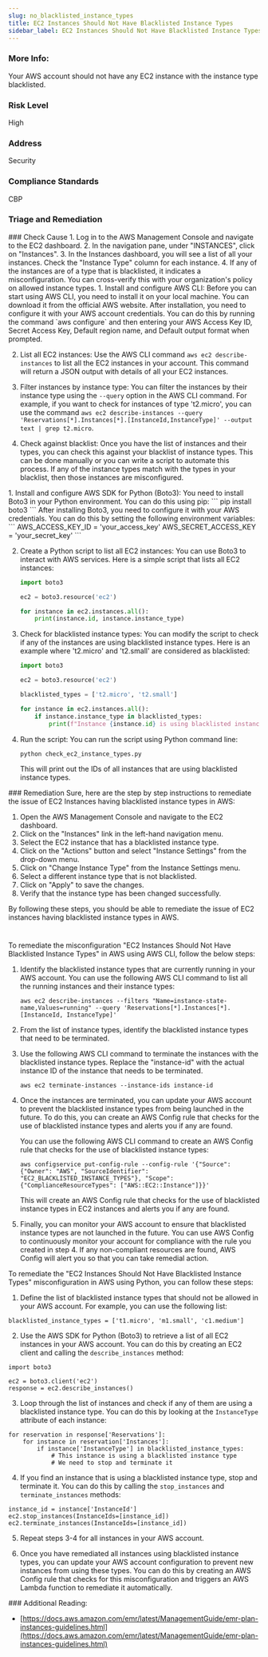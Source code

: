 ```yaml
---
slug: no_blacklisted_instance_types
title: EC2 Instances Should Not Have Blacklisted Instance Types
sidebar_label: EC2 Instances Should Not Have Blacklisted Instance Types
---
```


### More Info:

Your AWS account should not have any EC2 instance with the instance type blacklisted.

### Risk Level

High

### Address

Security

### Compliance Standards

CBP


### Triage and Remediation
<Tabs>

<Tab title='Cause'>
### Check Cause
<AccordionGroup>
<Accordion title='Using Console' defaultOpen='true'>
1. Log in to the AWS Management Console and navigate to the EC2 dashboard.
2. In the navigation pane, under "INSTANCES", click on "Instances".
3. In the Instances dashboard, you will see a list of all your instances. Check the "Instance Type" column for each instance.
4. If any of the instances are of a type that is blacklisted, it indicates a misconfiguration. You can cross-verify this with your organization's policy on allowed instance types.
</Accordion>

<Accordion title='Using CLI'>
1. Install and configure AWS CLI: Before you can start using AWS CLI, you need to install it on your local machine. You can download it from the official AWS website. After installation, you need to configure it with your AWS account credentials. You can do this by running the command `aws configure` and then entering your AWS Access Key ID, Secret Access Key, Default region name, and Default output format when prompted.

2. List all EC2 instances: Use the AWS CLI command `aws ec2 describe-instances` to list all the EC2 instances in your account. This command will return a JSON output with details of all your EC2 instances.

3. Filter instances by instance type: You can filter the instances by their instance type using the `--query` option in the AWS CLI command. For example, if you want to check for instances of type 't2.micro', you can use the command `aws ec2 describe-instances --query 'Reservations[*].Instances[*].[InstanceId,InstanceType]' --output text | grep t2.micro`.

4. Check against blacklist: Once you have the list of instances and their types, you can check this against your blacklist of instance types. This can be done manually or you can write a script to automate this process. If any of the instance types match with the types in your blacklist, then those instances are misconfigured.
</Accordion>

<Accordion title='Using Python'>
1. Install and configure AWS SDK for Python (Boto3):
   You need to install Boto3 in your Python environment. You can do this using pip:
   ```
   pip install boto3
   ```
   After installing Boto3, you need to configure it with your AWS credentials. You can do this by setting the following environment variables:
   ```
   AWS_ACCESS_KEY_ID = 'your_access_key'
   AWS_SECRET_ACCESS_KEY = 'your_secret_key'
   ```

2. Create a Python script to list all EC2 instances:
   You can use Boto3 to interact with AWS services. Here is a simple script that lists all EC2 instances:
   ```python
   import boto3

   ec2 = boto3.resource('ec2')

   for instance in ec2.instances.all():
       print(instance.id, instance.instance_type)
   ```

3. Check for blacklisted instance types:
   You can modify the script to check if any of the instances are using blacklisted instance types. Here is an example where 't2.micro' and 't2.small' are considered as blacklisted:
   ```python
   import boto3

   ec2 = boto3.resource('ec2')

   blacklisted_types = ['t2.micro', 't2.small']

   for instance in ec2.instances.all():
       if instance.instance_type in blacklisted_types:
           print(f"Instance {instance.id} is using blacklisted instance type {instance.instance_type}")
   ```

4. Run the script:
   You can run the script using Python command line:
   ```
   python check_ec2_instance_types.py
   ```
   This will print out the IDs of all instances that are using blacklisted instance types.
</Accordion>

</AccordionGroup>
</Tab>

<Tab title='Remediation'>
### Remediation

<AccordionGroup>
<Accordion title='Using Console' defaultOpen='true'>
Sure, here are the step by step instructions to remediate the issue of EC2 Instances having blacklisted instance types in AWS:

1. Open the AWS Management Console and navigate to the EC2 dashboard.
2. Click on the "Instances" link in the left-hand navigation menu.
3. Select the EC2 instance that has a blacklisted instance type.
4. Click on the "Actions" button and select "Instance Settings" from the drop-down menu.
5. Click on "Change Instance Type" from the Instance Settings menu.
6. Select a different instance type that is not blacklisted.
7. Click on "Apply" to save the changes.
8. Verify that the instance type has been changed successfully.

By following these steps, you should be able to remediate the issue of EC2 instances having blacklisted instance types in AWS.

#
</Accordion>

<Accordion title='Using CLI'>
To remediate the misconfiguration "EC2 Instances Should Not Have Blacklisted Instance Types" in AWS using AWS CLI, follow the below steps:

1. Identify the blacklisted instance types that are currently running in your AWS account. You can use the following AWS CLI command to list all the running instances and their instance types:

   ```
   aws ec2 describe-instances --filters "Name=instance-state-name,Values=running" --query 'Reservations[*].Instances[*].[InstanceId, InstanceType]'
   ```

2. From the list of instance types, identify the blacklisted instance types that need to be terminated.

3. Use the following AWS CLI command to terminate the instances with the blacklisted instance types. Replace the "instance-id" with the actual instance ID of the instance that needs to be terminated.

   ```
   aws ec2 terminate-instances --instance-ids instance-id
   ```

4. Once the instances are terminated, you can update your AWS account to prevent the blacklisted instance types from being launched in the future. To do this, you can create an AWS Config rule that checks for the use of blacklisted instance types and alerts you if any are found. 

   You can use the following AWS CLI command to create an AWS Config rule that checks for the use of blacklisted instance types:

   ```
   aws configservice put-config-rule --config-rule '{"Source": {"Owner": "AWS", "SourceIdentifier": "EC2_BLACKLISTED_INSTANCE_TYPES"}, "Scope": {"ComplianceResourceTypes": ["AWS::EC2::Instance"]}}'
   ```

   This will create an AWS Config rule that checks for the use of blacklisted instance types in EC2 instances and alerts you if any are found.

5. Finally, you can monitor your AWS account to ensure that blacklisted instance types are not launched in the future. You can use AWS Config to continuously monitor your account for compliance with the rule you created in step 4. If any non-compliant resources are found, AWS Config will alert you so that you can take remedial action.
</Accordion>

<Accordion title='Using Python'>
To remediate the "EC2 Instances Should Not Have Blacklisted Instance Types" misconfiguration in AWS using Python, you can follow these steps:

1. Define the list of blacklisted instance types that should not be allowed in your AWS account. For example, you can use the following list:

```
blacklisted_instance_types = ['t1.micro', 'm1.small', 'c1.medium']
```

2. Use the AWS SDK for Python (Boto3) to retrieve a list of all EC2 instances in your AWS account. You can do this by creating an EC2 client and calling the `describe_instances` method:

```
import boto3

ec2 = boto3.client('ec2')
response = ec2.describe_instances()
```

3. Loop through the list of instances and check if any of them are using a blacklisted instance type. You can do this by looking at the `InstanceType` attribute of each instance:

```
for reservation in response['Reservations']:
    for instance in reservation['Instances']:
        if instance['InstanceType'] in blacklisted_instance_types:
            # This instance is using a blacklisted instance type
            # We need to stop and terminate it
```

4. If you find an instance that is using a blacklisted instance type, stop and terminate it. You can do this by calling the `stop_instances` and `terminate_instances` methods:

```
instance_id = instance['InstanceId']
ec2.stop_instances(InstanceIds=[instance_id])
ec2.terminate_instances(InstanceIds=[instance_id])
```

5. Repeat steps 3-4 for all instances in your AWS account.

6. Once you have remediated all instances using blacklisted instance types, you can update your AWS account configuration to prevent new instances from using these types. You can do this by creating an AWS Config rule that checks for this misconfiguration and triggers an AWS Lambda function to remediate it automatically.
</Accordion>

</AccordionGroup>
</Tab>
</Tabs>
### Additional Reading:

- [https://docs.aws.amazon.com/emr/latest/ManagementGuide/emr-plan-instances-guidelines.html](https://docs.aws.amazon.com/emr/latest/ManagementGuide/emr-plan-instances-guidelines.html) 

